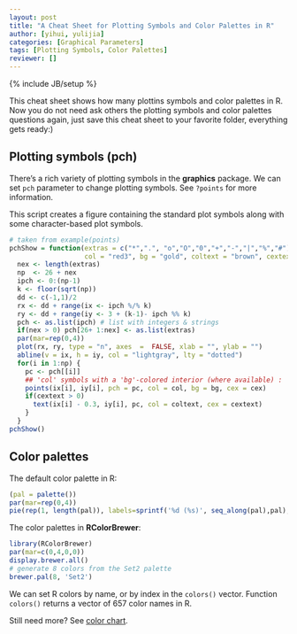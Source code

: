 ```yaml
---
layout: post
title: "A Cheat Sheet for Plotting Symbols and Color Palettes in R"
author: [yihui, yulijia]
categories: [Graphical Parameters]
tags: [Plotting Symbols, Color Palettes]
reviewer: []
---
```

{% include JB/setup %}

This cheat sheet shows how many plottins symbols and color palettes in R. Now you do not need ask
others the plotting symbols and color palettes questions again, just save this cheat sheet to your
favorite folder, everything gets ready:)

## Plotting symbols (pch)

There’s a rich variety of plotting symbols in the **graphics** package. We can set `pch` parameter
to change plotting symbols. See `?points` for more information.

This script creates a figure containing the standard plot symbols along with some character-based
plot symbols.

```r
# taken from example(points)
pchShow = function(extras = c("*",".", "o","O","0","+","-","|","%","#"), cex = 3,
                   col = "red3", bg = "gold", coltext = "brown", cextext = 1.2) {
  nex <- length(extras)
  np  <- 26 + nex
  ipch <- 0:(np-1)
  k <- floor(sqrt(np))
  dd <- c(-1,1)/2
  rx <- dd + range(ix <- ipch %/% k)
  ry <- dd + range(iy <- 3 + (k-1)- ipch %% k)
  pch <- as.list(ipch) # list with integers & strings
  if(nex > 0) pch[26+ 1:nex] <- as.list(extras)
  par(mar=rep(0,4))
  plot(rx, ry, type = "n", axes  =  FALSE, xlab = "", ylab = "")
  abline(v = ix, h = iy, col = "lightgray", lty = "dotted")
  for(i in 1:np) {
    pc <- pch[[i]]
    ## 'col' symbols with a 'bg'-colored interior (where available) :
    points(ix[i], iy[i], pch = pc, col = col, bg = bg, cex = cex)
    if(cextext > 0)
      text(ix[i] - 0.3, iy[i], pc, col = coltext, cex = cextext)
    }
  }
pchShow()
```

## Color palettes

The default color palette in R:

```r
(pal = palette())
par(mar=rep(0,4))
pie(rep(1, length(pal)), labels=sprintf('%d (%s)', seq_along(pal),pal), col=pal)
```

The color palettes in **RColorBrewer**:

```r
library(RColorBrewer)
par(mar=c(0,4,0,0))
display.brewer.all()
# generate 8 colors from the Set2 palette
brewer.pal(8, 'Set2')
```

We can set R colors by name, or by index in the `colors()` vector. Function `colors()` returns a
vector of 657 color names in R.

Still need more? See [color
chart](http://research.stowers-institute.org/efg/R/Color/Chart/ColorChart.pdf).
